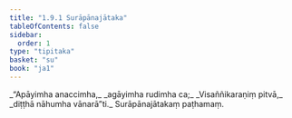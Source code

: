 ```yaml
---
title: "1.9.1 Surāpānajātaka"
tableOfContents: false
sidebar:
  order: 1
type: "tipitaka"
basket: "su"
book: "ja1"
---
```



<DynamicBreadcrumb />

<Division number="81" book="ja1" bookNo="22" page="19">

<Paragraph number="180" type="verses" book="ja1">
_“Apāyimha anaccimha,_  
_agāyimha rudimha ca;_  
_Visaññikaraṇiṃ pitvā,_  
_diṭṭhā nāhumha vānarā”ti._  


</Paragraph>
</Division>

<Paragraph number="181" type="center" book="ja1">
Surāpānajātakaṃ paṭhamaṃ.
</Paragraph>